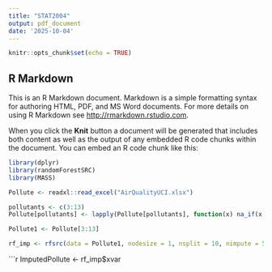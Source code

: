 ---
title: "STAT2004"
output: pdf_document
date: '2025-10-04'
---

```{r setup, include=FALSE}
knitr::opts_chunk$set(echo = TRUE)
```

## R Markdown

This is an R Markdown document. Markdown is a simple formatting syntax for authoring HTML, PDF, and MS Word documents. For more details on using R Markdown see <http://rmarkdown.rstudio.com>.

When you click the **Knit** button a document will be generated that includes both content as well as the output of any embedded R code chunks within the document. You can embed an R code chunk like this:

```{r}
library(dplyr)
library(randomForestSRC)
library(MASS)
```

```{r}
Pollute <- readxl::read_excel("AirQualityUCI.xlsx")
```

```{r}
pollutants <- c(3:13)
Pollute[pollutants] <- lapply(Pollute[pollutants], function(x) na_if(x, -200))
```

```{r}
Pollute1 <- Pollute[3:13]
```

```{r}
rf_imp <- rfsrc(data = Pollute1, nodesize = 1, nsplit = 10, nimpute = 5)
```

```{r}
ImputedPollute <- rf_imp$xvar


